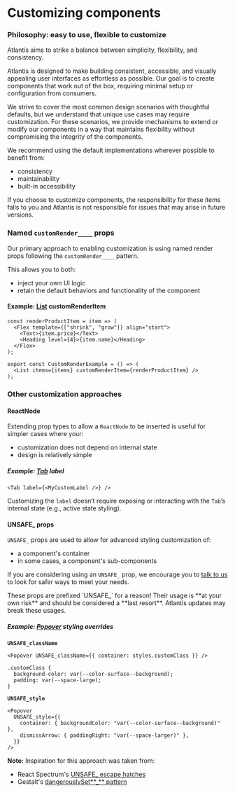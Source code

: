 
<Meta title="Guides/Customizing components" />

# Customizing components

### Philosophy: easy to use, flexible to customize

Atlantis aims to strike a balance between simplicity, flexibility, and
consistency.

Atlantis is designed to make building consistent, accessible, and visually
appealing user interfaces as effortless as possible. Our goal is to create
components that work out of the box, requiring minimal setup or configuration
from consumers.

We strive to cover the most common design scenarios with thoughtful defaults,
but we understand that unique use cases may require customization. For these
scenarios, we provide mechanisms to extend or modify our components in a way
that maintains flexibility without compromising the integrity of the components.

We recommend using the default implementations wherever possible to benefit
from:

- consistency
- maintainability
- built-in accessibility

If you choose to customize components, the responsibility for these items falls
to you and Atlantis is not responsible for issues that may arise in future
versions.

### Named `customRender____` props

Our primary approach to enabling customization is using named render props
following the `customRender____` pattern.

This allows you to both:

- inject your own UI logic
- retain the default behaviors and functionality of the component

#### Example: [List](../components/List) customRenderItem

```tsx
const renderProductItem = item => (
  <Flex template={["shrink", "grow"]} align="start">
    <Text>{item.price}</Text>
    <Heading level={4}>{item.name}</Heading>
  </Flex>
);

export const CustomRenderExample = () => (
  <List items={items} customRenderItem={renderProductItem} />
);
```

### Other customization approaches

#### ReactNode

Extending prop types to allow a `ReactNode` to be inserted is useful for simpler
cases where your:

- customization does not depend on internal state
- design is relatively simple

##### Example: [Tab](../components/Tab) label

```tsx
<Tab label={<MyCustomLabel />} />
```

Customizing the `label` doesn’t require exposing or interacting with the `Tab`’s
internal state (e.g., active state styling).

#### UNSAFE\_ props

`UNSAFE_` props are used to allow for advanced styling customization of:

- a component's container
- in some cases, a component's sub-components

If you are considering using an `UNSAFE_` prop, we encourage you to
[talk to us](https://getjobber.slack.com/archives/C03BJHV3PMG) to look for safer
ways to meet your needs.

<Banner type="warning" dismissible={false}>
  These props are prefixed `UNSAFE_` for a reason! Their usage is **at your own
  risk** and should be considered a **last resort**. Atlantis updates may break
  these usages.
</Banner>

##### Example: [Popover](../components/Popover) styling overrides

**`UNSAFE_className`**

```tsx
<Popover UNSAFE_className={{ container: styles.customClass }} />

.customClass {
  background-color: var(--color-surface--background);
  padding: var(--space-large);
}
```

**`UNSAFE_style`**

```tsx
<Popover
  UNSAFE_style={{
    container: { backgroundColor: "var(--color-surface--background)" },
    dismissArrow: { paddingRight: "var(--space-larger)" },
  }}
/>
```

**Note:** Inspiration for this approach was taken from:

- React Spectrum's
  [UNSAFE\_ escape hatches](https://react-spectrum.adobe.com/react-spectrum/styling.html#escape-hatches)
- Gestalt's
  [dangerouslySet**\_** pattern](https://gestalt.pinterest.systems/get_started/developers/hacking_gestalt#Box's-dangerouslySetInlineStyle)
